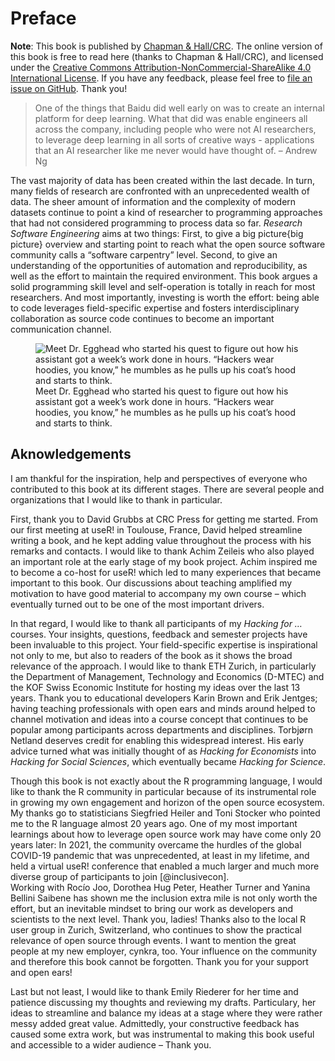 # Preface {.unnumbered}

**Note**: This book is published by [Chapman & Hall/CRC](https://www.routledge.com/). The online version of this book is free to read here (thanks to Chapman & Hall/CRC), and licensed under the [Creative Commons Attribution-NonCommercial-ShareAlike 4.0 International License](http://creativecommons.org/licenses/by-nc-sa/4.0/). If you have any feedback, please feel free to [file an issue on GitHub](https://github.com/rse-book/rse-book.github.io/issues). Thank you!


>One of the things that Baidu did well early on was to create an internal platform for deep learning. What that did was enable engineers all across the company, including people who were not AI researchers, to leverage deep learning in all sorts of creative ways - applications that an AI researcher like me never would have thought of. -- Andrew Ng


The vast majority of data has been created within the last decade. In turn, many fields of research are confronted with an unprecedented wealth of data. The sheer amount of information and the complexity of modern datasets continue to point a kind of researcher to programming approaches that had not considered programming to process data so far. *Research Software Engineering* aims at two things: First, to give a big picture\{big picture} overview and starting point to reach what the open source software community calls a "software carpentry" level. Second, to give an understanding of the opportunities of automation\index{automation} and reproducibility, as well as the effort to maintain the required environment. This book argues a solid programming skill level and self-operation is totally in reach for most researchers. And most importantly, investing is worth the effort: being able to code leverages field-specific expertise and fosters interdisciplinary collaboration as source code continues to become an important communication channel. 

<div align="center">
![Meet Dr. Egghead who started his quest to figure out how his assistant got a week's work done in hours. "Hackers wear hoodies, you know," he mumbles as he pulls up his coat's hood and starts to think.](images/meet_egghead.jpg)
</div>

## Aknowledgements {.unnumbered}

I am thankful for the inspiration, help and perspectives of everyone who contributed to this book at its different stages. There are several people and organizations that I would like to thank in particular. 

First, thank you to David Grubbs at CRC Press for getting me started. 
From our first meeting at useR! in Toulouse, France, David helped streamline writing a book, and he kept adding value throughout the process with his remarks and contacts. 
I would like to thank Achim Zeileis who also played an important role at the early stage of my book project. Achim inspired me to become a co-host for useR! which led to many experiences that became important to this book. Our discussions about teaching amplified my motivation to have good material to accompany my own course -- which eventually turned out to be one of the most important drivers. 

In that regard, I would like to thank all participants of my *Hacking for ...* courses.
Your insights, questions, feedback and semester projects have been invaluable to this project. 
Your field-specific expertise is inspirational not only to me, but also to readers of the book as it shows the broad relevance of the approach. 
I would like to thank ETH Zurich, in particularly the Department of Management, Technology and Economics (D-MTEC) and the KOF Swiss Economic Institute for hosting my ideas over the last 13 years. 
Thank you to educational developers Karin Brown and Erik Jentges; having teaching professionals with open ears and minds around helped to channel motivation and ideas into a course concept that continues to be popular among participants across departments and disciplines. 
Torbjørn Netland deserves credit for enabling this widespread interest.
His early advice turned what was initially thought of as *Hacking for Economists* into *Hacking for Social Sciences*, which eventually became *Hacking for Science*. 

Though this book is not exactly about the R programming language, I would like to thank the R community in particular because of its instrumental role in growing my own engagement and horizon of the open source ecosystem.
My thanks go to statisticians Siegfried Heiler and Toni Stocker who pointed me to the R language almost 20 years ago. 
One of my most important learnings about how to leverage open source work may have come only 20 years
later: In 2021, the community overcame the hurdles of the global COVID-19 pandemic that was unprecedented, at least in my lifetime, and held a virtual useR! conference that enabled a much larger and much more diverse group of participants to join [@inclusivecon].  
Working with Rocío Joo, Dorothea Hug Peter, Heather Turner and Yanina Bellini Saibene has shown me the inclusion extra mile is not only worth the effort, but an inevitable mindset to bring our work as developers and scientists to the next level. Thank you, ladies!
Thanks also to the local R user group in Zurich, Switzerland, who continues to show the practical relevance of open source through events. 
I want to mention the great people at my new employer, cynkra, too.
Your influence on the community and therefore this book cannot be forgotten.
Thank you for your support and open ears!

Last but not least, I would like to thank Emily Riederer for her time and patience discussing my thoughts and reviewing my drafts. 
Particulary, her ideas to streamline and balance my ideas at a stage where they were rather messy added great value. 
Admittedly, your constructive feedback has caused some extra work, but was instrumental to making this book useful and accessible to a wider audience – Thank you. 

